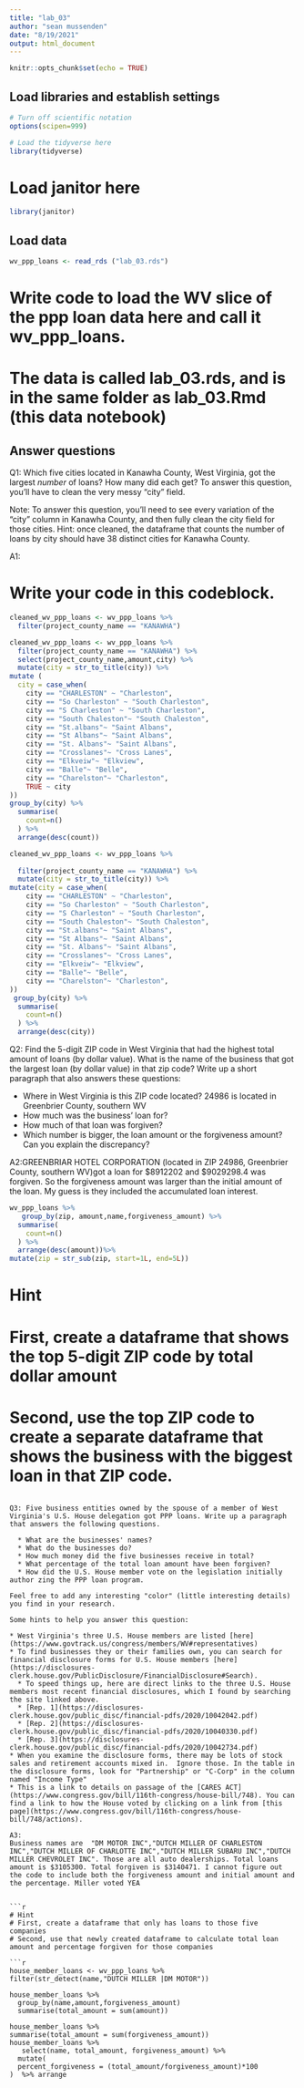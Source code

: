 ```yaml
---
title: "lab_03"
author: "sean mussenden"
date: "8/19/2021"
output: html_document
---
```


```r
knitr::opts_chunk$set(echo = TRUE)
```

## Load libraries and establish settings
```r
# Turn off scientific notation
options(scipen=999)

# Load the tidyverse here
library(tidyverse)
```
# Load janitor here

```r
library(janitor)
```

## Load data
```r
wv_ppp_loans <- read_rds ("lab_03.rds")
```
# Write code to load the WV slice of the ppp loan data here and call it wv_ppp_loans.
# The data is called lab_03.rds, and is in the same folder as lab_03.Rmd (this data notebook)


## Answer questions

Q1: Which five cities located in Kanawha County, West Virginia, got the largest _number_ of loans? How many did each get? To answer this question, you'll have to clean the very messy "city" field.

Note: To answer this question, you'll need to see every variation of the "city" column in Kanawha County, and then fully clean the city field for those cities. Hint: once cleaned, the dataframe that counts the number of loans by city should have 38 distinct cities for Kanawha County.

A1:

# Write your code in this codeblock.
```r
cleaned_wv_ppp_loans <- wv_ppp_loans %>%
  filter(project_county_name == "KANAWHA") 
```

```r
cleaned_wv_ppp_loans <- wv_ppp_loans %>%
  filter(project_county_name == "KANAWHA") %>%
  select(project_county_name,amount,city) %>% 
  mutate(city = str_to_title(city)) %>%
mutate (
  city = case_when(
    city == "CHARLESTON" ~ "Charleston",
    city == "So Charleston" ~ "South Charleston",
    city == "S Charleston" ~ "South Charleston",
    city == "South Chaleston"~ "South Chaleston",
    city == "St.albans"~ "Saint Albans",
    city == "St Albans"~ "Saint Albans",
    city == "St. Albans"~ "Saint Albans",
    city == "Crosslanes"~ "Cross Lanes",
    city == "Elkveiw"~ "Elkview",
    city == "Balle"~ "Belle",
    city == "Charelston"~ "Charleston",
    TRUE ~ city
))
group_by(city) %>%
  summarise(
    count=n()
  ) %>%
  arrange(desc(count))
```

```r

cleaned_wv_ppp_loans <- wv_ppp_loans %>%
  
  filter(project_county_name == "KANAWHA") %>%
  mutate(city = str_to_title(city)) %>%
mutate(city = case_when(
    city == "CHARLESTON" ~ "Charleston",
    city == "So Charleston" ~ "South Charleston",
    city == "S Charleston" ~ "South Charleston",
    city == "South Chaleston"~ "South Chaleston",
    city == "St.albans"~ "Saint Albans",
    city == "St Albans"~ "Saint Albans",
    city == "St. Albans"~ "Saint Albans",
    city == "Crosslanes"~ "Cross Lanes",
    city == "Elkveiw"~ "Elkview",
    city == "Balle"~ "Belle",
    city == "Charelston"~ "Charleston",
))
 group_by(city) %>%
  summarise(
    count=n()
  ) %>%
  arrange(desc(city))
```

Q2: Find the 5-digit ZIP code in West Virginia that had the highest total amount of loans (by dollar value). What is the name of the business that got the largest loan (by dollar value) in that zip code? Write up a short paragraph that also answers these questions:

 

* Where in West Virginia is this ZIP code located? 24986 is located in Greenbrier County, southern WV
* How much was the business' loan for? 
* How much of that loan was forgiven?
* Which number is bigger, the loan amount or the forgiveness amount? Can you explain the discrepancy?

A2:GREENBRIAR HOTEL CORPORATION (located in ZIP 24986, Greenbrier County, southern WV)got a loan for $8912202 and $9029298.4 was forgiven. So the forgiveness amount was larger than the initial amount of the loan. My guess is they included the accumulated loan interest. 

```r
wv_ppp_loans %>%
   group_by(zip, amount,name,forgiveness_amount) %>%
  summarise(
    count=n()
  ) %>%
  arrange(desc(amount))%>%
mutate(zip = str_sub(zip, start=1L, end=5L))

```

# Hint
# First, create a dataframe that shows the top 5-digit ZIP code by total dollar amount
# Second, use the top ZIP code to create a separate dataframe that shows the business with the biggest loan in that ZIP code.

```

Q3: Five business entities owned by the spouse of a member of West Virginia's U.S. House delegation got PPP loans. Write up a paragraph that answers the following questions.   

  * What are the businesses' names?
  * What do the businesses do?
  * How much money did the five businesses receive in total?
  * What percentage of the total loan amount have been forgiven?
  * How did the U.S. House member vote on the legislation initially author zing the PPP loan program.

Feel free to add any interesting "color" (little interesting details) you find in your research.  

Some hints to help you answer this question:

* West Virginia's three U.S. House members are listed [here](https://www.govtrack.us/congress/members/WV#representatives)
* To find businesses they or their families own, you can search for financial disclosure forms for U.S. House members [here](https://disclosures-clerk.house.gov/PublicDisclosure/FinancialDisclosure#Search).
  * To speed things up, here are direct links to the three U.S. House members most recent financial disclosures, which I found by searching the site linked above.
  * [Rep. 1](https://disclosures-clerk.house.gov/public_disc/financial-pdfs/2020/10042042.pdf)
  * [Rep. 2](https://disclosures-clerk.house.gov/public_disc/financial-pdfs/2020/10040330.pdf)
  * [Rep. 3](https://disclosures-clerk.house.gov/public_disc/financial-pdfs/2020/10042734.pdf)
* When you examine the disclosure forms, there may be lots of stock sales and retirement accounts mixed in.  Ignore those. In the table in the disclosure forms, look for "Partnership" or "C-Corp" in the column named "Income Type"
* This is a link to details on passage of the [CARES ACT](https://www.congress.gov/bill/116th-congress/house-bill/748). You can find a link to how the House voted by clicking on a link from [this page](https://www.congress.gov/bill/116th-congress/house-bill/748/actions).

A3:
Business names are  "DM MOTOR INC","DUTCH MILLER OF CHARLESTON INC","DUTCH MILLER OF CHARLOTTE INC","DUTCH MILLER SUBARU INC","DUTCH MILLER CHEVROLET INC". Those are all auto dealerships. Total loans amount is $3105300. Total forgiven is $3140471. I cannot figure out the code to include both the forgiveness amount and initial amount and the percentage. Miller voted YEA


```r

# Hint
# First, create a dataframe that only has loans to those five companies
# Second, use that newly created dataframe to calculate total loan amount and percentage forgiven for those companies

```r

house_member_loans <- wv_ppp_loans %>%
filter(str_detect(name,"DUTCH MILLER |DM MOTOR"))
  
house_member_loans %>%
  group_by(name,amount,forgiveness_amount)
  summarise(total_amount = sum(amount))
            
house_member_loans %>%
summarise(total_amount = sum(forgiveness_amount))
house_member_loans %>%
   select(name, total_amount, forgiveness_amount) %>%
  mutate(
  percent_forgiveness = (total_amount/forgiveness_amount)*100
)  %>% arrange


```